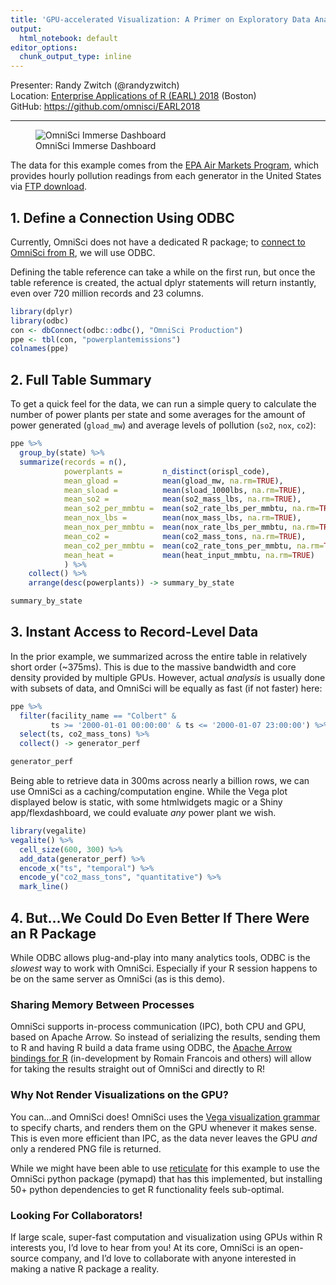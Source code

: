 ```yaml
---
title: 'GPU-accelerated Visualization: A Primer on Exploratory Data Analysis at Scale'
output:
  html_notebook: default
editor_options: 
  chunk_output_type: inline
---
```

Presenter: Randy Zwitch (@randyzwitch) <br>
Location: [Enterprise Applications of R (EARL) 2018](https://earlconf.com/2018/boston/) (Boston) <br>
GitHub: [https://github.com/omnisci/EARL2018](https://github.com/omnisci/EARL2018)

<hr>
![OmniSci Immerse Dashboard](omniscidash.png)

The data for this example comes from the [EPA Air Markets Program](https://ampd.epa.gov/ampd/), which provides hourly pollution readings from each generator in the United States via [FTP download](ftp://newftp.epa.gov/DMDnLoad/emissions/hourly/monthly/). 

## 1. Define a Connection Using ODBC

Currently, OmniSci does not have a dedicated R package; to [connect to OmniSci from R](https://randyzwitch.com/mapd-odbc-rstudio-server/), we will use ODBC.

Defining the table reference can take a while on the first run, but once the table reference is created, the actual dplyr statements will return instantly, even over 720 million records and 23 columns.

```r
library(dplyr)
library(odbc)
con <- dbConnect(odbc::odbc(), "OmniSci Production")
ppe <- tbl(con, "powerplantemissions")
colnames(ppe)
```

## 2. Full Table Summary

To get a quick feel for the data, we can run a simple query to calculate the number of power plants per state and some averages for the amount of power generated (`gload_mw`) and average levels of pollution (`so2`, `nox`, `co2`):

```r
ppe %>%
  group_by(state) %>% 
  summarize(records = n(),
            powerplants =         n_distinct(orispl_code),
            mean_gload =          mean(gload_mw, na.rm=TRUE),
            mean_sload =          mean(sload_1000lbs, na.rm=TRUE),
            mean_so2 =            mean(so2_mass_lbs, na.rm=TRUE),
            mean_so2_per_mmbtu =  mean(so2_rate_lbs_per_mmbtu, na.rm=TRUE),
            mean_nox_lbs =        mean(nox_mass_lbs, na.rm=TRUE),
            mean_nox_per_mmbtu =  mean(nox_rate_lbs_per_mmbtu, na.rm=TRUE),
            mean_co2 =            mean(co2_mass_tons, na.rm=TRUE),
            mean_co2_per_mmbtu =  mean(co2_rate_tons_per_mmbtu, na.rm=TRUE),
            mean_heat =           mean(heat_input_mmbtu, na.rm=TRUE)
            ) %>%
    collect() %>%
    arrange(desc(powerplants)) -> summary_by_state

summary_by_state
```

## 3. Instant Access to Record-Level Data

In the prior example, we summarized across the entire table in relatively short order (~375ms). This is due to the massive bandwidth and core density provided by multiple GPUs. However, actual _analysis_ is usually done with subsets of data, and OmniSci will be equally as fast (if not faster) here:

```r
ppe %>% 
  filter(facility_name == "Colbert" & 
         ts >= '2000-01-01 00:00:00' & ts <= '2000-01-07 23:00:00') %>%
  select(ts, co2_mass_tons) %>%
  collect() -> generator_perf

generator_perf
```

Being able to retrieve data in 300ms across nearly a billion rows, we can use OmniSci as a caching/computation engine. While the Vega plot displayed below is static, with some htmlwidgets magic or a Shiny app/flexdashboard, we could evaluate _any_ power plant we wish.


```r
library(vegalite)
vegalite() %>%
  cell_size(600, 300) %>%
  add_data(generator_perf) %>%
  encode_x("ts", "temporal") %>%
  encode_y("co2_mass_tons", "quantitative") %>%
  mark_line()
```

## 4. But...We Could Do Even Better If There Were an R Package

While ODBC allows plug-and-play into many analytics tools, ODBC is the _slowest_ way to work with OmniSci. Especially if your R session happens to be on the same server as OmniSci (as is this demo).

### Sharing Memory Between Processes
OmniSci supports in-process communication (IPC), both CPU and GPU, based on Apache Arrow. So instead of serializing the results, sending them to R and having R build a data frame using ODBC, the [Apache Arrow bindings for R](https://github.com/apache/arrow/tree/master/r) (in-development by Romain Francois and others) will allow for taking the results straight out of OmniSci and directly to R! 

### Why Not Render Visualizations on the GPU?
You can...and OmniSci does! OmniSci uses the [Vega visualization grammar](https://vega.github.io/vega/) to specify charts, and renders them on the GPU whenever it makes sense. This is even more efficient than IPC, as the data never leaves the GPU _and_ only a rendered PNG file is returned.

While we might have been able to use [reticulate](https://github.com/rstudio/reticulate) for this example to use the OmniSci python package (pymapd) that has this implemented, but installing 50+ python dependencies to get R functionality feels sub-optimal.

### Looking For Collaborators!

If large scale, super-fast computation and visualization using GPUs within R interests you, I'd love to hear from you! At its core, OmniSci is an open-source company, and I'd love to collaborate with anyone interested in making a native R package a reality.